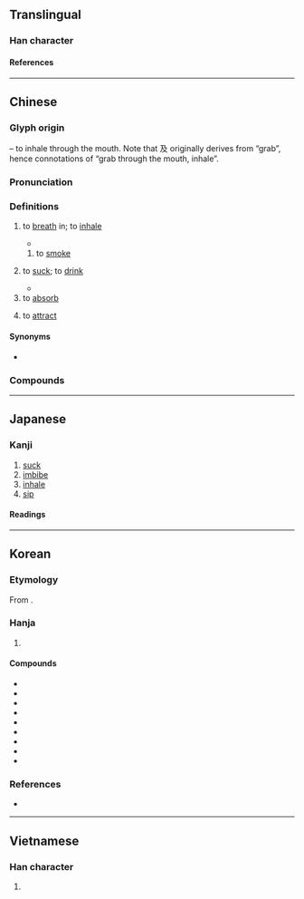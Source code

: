 {{character info}}
{{character info|0x2F83D}}
==Translingual==

===Han character===
{{Han char|rn=30|rad=口|as=03|sn=6|four=67047|canj=RNHE|ids=⿰口及}}

====References====
{{Han ref|kx=0179.120|dkj=03372|dj=0397.060|hdz=10594.010|uh=5438}}
{{Han ref|uh=2F83D}}

----

==Chinese==
{{zh-forms}}

===Glyph origin===
{{Han etym}}
{{Han compound|口|t1=mouth|及|ls=psc|c1=s|c2=p}} – to inhale through the mouth. Note that 及 originally derives from “grab”, hence connotations of “grab through the mouth, inhale”.

===Pronunciation===
{{zh-pron
|m=xī
|ma=y
|m-s=qi2/xi2
|dg=щи1
|c=kap1
|ca=LL-Q9186-Justinrleung-吸.wav
|c-t=kip2
|g=xit6
|h=pfs=khip;gd=kib5
|j=xieh4
|mb=hĭ
|md=só̤h/ngék
|mn=ml:hip/ml,jj,tw:khip
|mn_note=hip - literary; khip - vernacular
|mn-t=kib4/guh4
|w=4xiq
|x=ji6
|mc=y
|oc=y
|cat=v
}}

===Definitions===
{{zh-hanzi}}

# to [[breath]] in; to [[inhale]]
#: {{zh-x|吸 一 口 氣|to take a breath}}
#: {{zh-x|吸塵器|vacuum cleaner}}
#* {{zh-x|藐 ^姑射{yè} 之 山，有 神人 居 焉，肌膚 若 冰雪，淖約 若 處子，不 食 五穀，吸風飲露。|Far away on the hill of Gu Ye there dwelt a Spirit-like man whose flesh and skin were (smooth) as ice and (white) as snow; that his manner was elegant and delicate as that of a virgin; that he did not eat any of the five grains, but '''inhaled''' the wind and drank the dew.|ref=Zhuangzi}}
## to [[smoke]]
##: {{zh-x|吸煙|to smoke cigarettes}}
##: {{zh-x|吸 大麻|to smoke marijuana}}
# to [[suck]]; to [[drink]]
#: {{zh-x|吸奶|to suckle; to suck milk}}
#* {{zh-x|吸 飛泉 之 微 液 兮，懷 琬琰 之 華英。||ref=Chuci}}
# to [[absorb]]
#: {{zh-x|吸油紙|facial oil blotting paper}}
# to [[attract]]
#: {{zh-x|吸鐵石|magnet}}
#: {{zh-x|異 極 相 吸|opposite poles attract}}

====Synonyms====
* {{s|to smoke}} {{zh-l|抽}}

===Compounds===
{{zh-der|吸芽|吸引|吸納|吸熱反應|噓吸|呼吸器|吸力豁剌|吸器|外呼吸|吸熱玻璃|吸食|呼吸道|吸吮|吸聲材料|上呼吸道|吸入治療|吸水管|吸水力|咀吸口|吸管|呼吸運動|內呼吸|呼吸相通|吸入|吸振器|人工呼吸|吸菸|吸吸|吸氣|吸引力|吸鐵石|吮吸|吸塵器|吸盤|呼吸器官|呼吸|呼吸根|呼吸作用|吸附作用|吸收劑量|呼吸音|呼吸孔|呼吸吐納|吸墨紙|吸附|吸血鬼|吸血蟲|吸血蛭|吸膠|吸溼性|吸油煙機|吸收口|吸收|吸取|吸力|反吸|吸毒|吸風飲露|呼吸系統|敲骨吸髓|空吸|有氧呼吸|深呼吸|欻吸|肝吸蟲|肺呼吸|虹吸現象|餐風吸露|虹吸管|肺吸蟲|虹吸作用|血吸蟲病|血吸蟲|腹式呼吸}}

{{zh-cat|Elementary}}

----

==Japanese==

===Kanji===
{{ja-kanji|grade=6|rs=口03}}

# [[suck]]
# [[imbibe]]
# [[inhale]]
# [[sip]]

====Readings====
{{ja-readings
|goon=こう<こふ
|kanon=きゅう<きふ
|kun=す-う<す-ふ
}}

----

==Korean==

===Etymology===
From {{der|ko|ltc|-}} {{ltc-l|吸|id=1}}. {{hanja-hunmong|흡〮|hup|身體#상28B}}

===Hanja===
{{ko-hanja-search}}
{{ko-hanja|마시다|마실|흡}}

# {{hanja form of|흡|to [[drink]], [[suck]] [[in]], to [[inhale]], to [[attract]]}}

====Compounds====
{{der-top3|Compounds}}
* {{ko-l|호흡|呼吸}}
* {{ko-l|흡수|吸收}}
* {{ko-l|흡연|吸煙}}
* {{ko-l|흡착|吸着}}
* {{ko-l|흡입|吸入}}
* {{ko-l|흡인|吸引}}
* {{ko-l|흡광|吸光}}
* {{ko-l|흡혈|吸血}}
* {{ko-l|흡혈귀|吸血鬼}}
{{der-bottom}}

===References===
* {{R:hanjadoc|1112}}

----

==Vietnamese==

===Han character===
{{vi-readings|reading=[[cộp]], [[cạp]], [[hấp]], [[hớp]], [[húp]], [[hút]]|rs=口04}}

# {{rfdef|vi|sort=口04}}